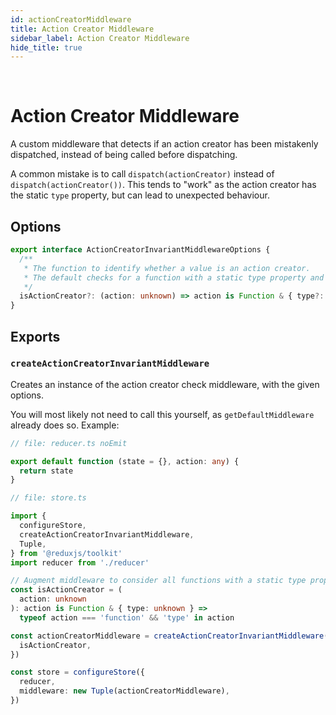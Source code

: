```yaml
---
id: actionCreatorMiddleware
title: Action Creator Middleware
sidebar_label: Action Creator Middleware
hide_title: true
---
```


&nbsp;

# Action Creator Middleware

A custom middleware that detects if an action creator has been mistakenly dispatched, instead of being called before dispatching.

A common mistake is to call `dispatch(actionCreator)` instead of `dispatch(actionCreator())`.
This tends to "work" as the action creator has the static `type` property, but can lead to unexpected behaviour.

## Options

```ts no-transpile
export interface ActionCreatorInvariantMiddlewareOptions {
  /**
   * The function to identify whether a value is an action creator.
   * The default checks for a function with a static type property and match method.
   */
  isActionCreator?: (action: unknown) => action is Function & { type?: unknown }
}
```

## Exports

### `createActionCreatorInvariantMiddleware`

Creates an instance of the action creator check middleware, with the given options.

You will most likely not need to call this yourself, as `getDefaultMiddleware` already does so.
Example:

```ts
// file: reducer.ts noEmit

export default function (state = {}, action: any) {
  return state
}

// file: store.ts

import {
  configureStore,
  createActionCreatorInvariantMiddleware,
  Tuple,
} from '@reduxjs/toolkit'
import reducer from './reducer'

// Augment middleware to consider all functions with a static type property to be action creators
const isActionCreator = (
  action: unknown
): action is Function & { type: unknown } =>
  typeof action === 'function' && 'type' in action

const actionCreatorMiddleware = createActionCreatorInvariantMiddleware({
  isActionCreator,
})

const store = configureStore({
  reducer,
  middleware: new Tuple(actionCreatorMiddleware),
})
```

